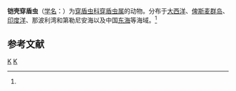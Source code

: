 {{Speciesbox
| genus = Dorataspis
| species = loricata
| authority = ([[恩斯特·海克尔|Haeckel]], 1860)<ref name='id8927'>{{cite web| url =http://www.bioinfo.cn/db05/BjdwSpecies.php?action=view&id=8927| title =铠壳穿盾虫| work =《中国动物物种编目数据库》| publisher =中国科学院微生物研究所| author =中国科学院动物研究所| accessdate =2009-04-16| deadurl =yes| archiveurl =https://web.archive.org/web/20160305065909/http://www.bioinfo.cn/db05/BjdwSpecies.php?action=view&id=8927| archivedate =2016-03-05}}</ref>
}}

'''铠壳穿盾虫'''（[[学名|学名]]：{{lang|la|''Dorataspis loricata''}}）为[[穿盾虫科|穿盾虫科]][[穿盾虫属|穿盾虫属]]的动物。分布于[[大西洋|大西洋]]、[[俾斯麦群岛|俾斯麦群岛]]、[[印度洋|印度洋]]、那波利湾和第勒尼安海以及中国[[东海|东海]]等海域。<ref name='id8927'/>

== 参考文献 ==
{{reflist}}

{{Taxonbar}}

[[Category:1860年描述的动物|K]]
[[Category:穿盾虫属|K]]


{{放射虫小作品}}